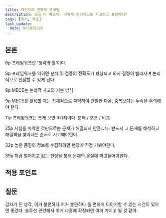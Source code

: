 ```yaml
---
title: 맥킨지의 전략적 프레임
description: 조금 더 파보자. 어떻게 논리적으로 사고하고 표현하지?
tags: [독서, 학습]
last_update:
  date: 9/30/2025
---
```


## 본론

6p 프레임워크란 '생각의 틀'이다.

8p 프레임워크를 익히면 분석 및 검증의 정확도가 향상되고 의사 결정이 빨라지며 논리적으로 전달할 수 있게 된다.

9p MECE는 논리적 사고의 기본 방식

9p MECE를 활용할 때는 전체적으로 파악하여 관찰한 다음, 중복보다는 누락을 주의해야 한다.

11p 프레임워크는 크게 보면 3가지이다. 분해 / 흐름 / 비교

25p 사실을 파악한 것만으로는 문제가 해결되지 안흔ㄴ다. 반드시 그 문제를 해석하고 해결책을 찾아내는 순서로 사고해야한다.

32p 높은 품질의 정보를 수집하려면 현장에 직접 가봐야한다.

39p 지금 벌어지고 있는 현상을 통해 문제의 본질에 파고들어야한다.

## 적용 포인트

## 질문

갑자기 든 생각, 이거 불편하다 저거 불편하다 좀 편하게 이야기할 수 있는 시간이 있으면 좋겠다. 솔루션 관련해서 이게 나중에 확정되면 여러 가지고 될 것 같아.
